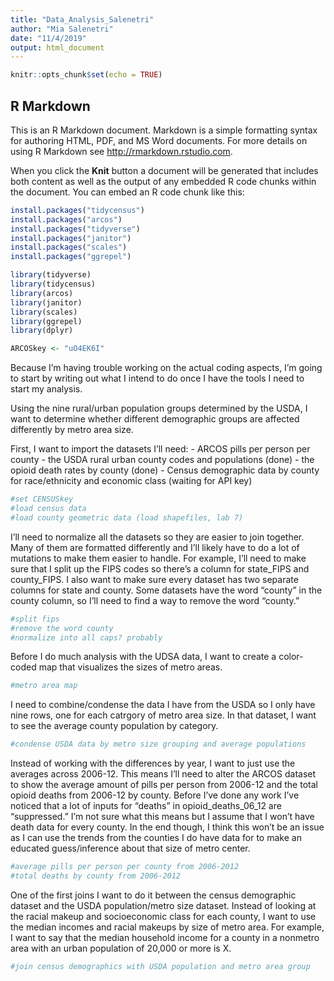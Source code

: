 ```yaml
---
title: "Data_Analysis_Salenetri"
author: "Mia Salenetri"
date: "11/4/2019"
output: html_document
---
```


```r
knitr::opts_chunk$set(echo = TRUE)
```

## R Markdown

This is an R Markdown document. Markdown is a simple formatting syntax for authoring HTML, PDF, and MS Word documents. For more details on using R Markdown see <http://rmarkdown.rstudio.com>.

When you click the **Knit** button a document will be generated that includes both content as well as the output of any embedded R code chunks within the document. You can embed an R code chunk like this:

```r
install.packages("tidycensus")
install.packages("arcos")
install.packages("tidyverse")
install.packages("janitor")
install.packages("scales")
install.packages("ggrepel")
```

```r
library(tidyverse)
library(tidycensus)
library(arcos)
library(janitor)
library(scales)
library(ggrepel)
library(dplyr)
```

```r
ARCOSkey <- "uO4EK6I"
```

Because I'm having trouble working on the actual coding aspects, I'm going to start by writing out what I intend to do once I have the tools I need to start my analysis.

Using the nine rural/urban population groups determined by the USDA, I want to determine whether different demographic groups are affected differently by metro area size.

First, I want to import the datasets I'll need:
 - ARCOS pills per person per county 
 - the USDA rural urban county codes and populations (done)
 - the opioid death rates by county (done)
 - Census demographic data by county for race/ethnicity and economic class (waiting for API key)
 
```r
#set CENSUSkey
#load census data
#load county geometric data (load shapefiles, lab 7)
```
 
I'll need to normalize all the datasets so they are easier to join together. Many of them are formatted differently and I'll likely have to do a lot of mutations to make them easier to handle.
For example, I'll need to make sure that I split up the FIPS codes so there's a column for state_FIPS and county_FIPS. I also want to make sure every dataset has two separate columns for state and county. Some datasets have the word "county" in the county column, so I'll need to find a way to remove the word "county." 
```r
#split fips
#remove the word county
#normalize into all caps? probably
```

Before I do much analysis with the UDSA data, I want to create a color-coded map that visualizes the sizes of metro areas.
```r
#metro area map
```

I need to combine/condense the data I have from the USDA so I only have nine rows, one for each catrgory of metro area size. In that dataset, I want to see the average county population by category. 
```r
#condense USDA data by metro size grouping and average populations
```

Instead of working with the differences by year, I want to just use the averages across 2006-12. This means I'll need to alter the ARCOS dataset to show the average amount of pills per person from 2006-12 and the total opioid deaths from 2006-12 by county. Before I've done any work I've noticed that a lot of inputs for "deaths" in opioid_deaths_06_12 are "suppressed." I'm not sure what this means but I assume that I won't have death data for every county. In the end though, I think this won't be an issue as I can use the trends from the counties I do have data for to make an educated guess/inference about that size of metro center.
```r
#average pills per person per county from 2006-2012
#total deaths by county from 2006-2012
```

One of the first joins I want to do it between the census demographic dataset and the USDA population/metro size dataset. Instead of looking at the racial makeup and socioeconomic class for each county, I want to use the median incomes and racial makeups by size of metro area. For example, I want to say that the median household income for a county in a nonmetro area with an urban population of 20,000 or more is X. 
```r
#join census demographics with USDA population and metro area group
```






